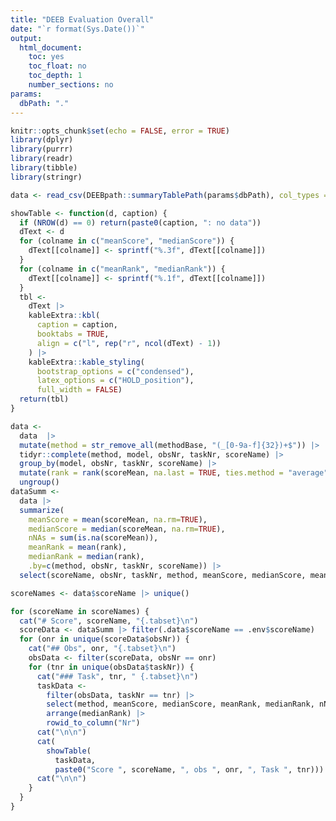 ```yaml
---
title: "DEEB Evaluation Overall"
date: "`r format(Sys.Date())`"
output: 
  html_document:
    toc: yes
    toc_float: no
    toc_depth: 1
    number_sections: no
params:
  dbPath: "."
---
```


```r
knitr::opts_chunk$set(echo = FALSE, error = TRUE)
library(dplyr)
library(purrr)
library(readr)
library(tibble)
library(stringr)
```

```r
data <- read_csv(DEEBpath::summaryTablePath(params$dbPath), col_types = cols())
```

```r
showTable <- function(d, caption) {
  if (NROW(d) == 0) return(paste0(caption, ": no data"))
  dText <- d
  for (colname in c("meanScore", "medianScore")) {
    dText[[colname]] <- sprintf("%.3f", dText[[colname]])
  }
  for (colname in c("meanRank", "medianRank")) {
    dText[[colname]] <- sprintf("%.1f", dText[[colname]])
  }
  tbl <- 
    dText |> 
    kableExtra::kbl(
      caption = caption,
      booktabs = TRUE,
      align = c("l", rep("r", ncol(dText) - 1))
    ) |> 
    kableExtra::kable_styling(
      bootstrap_options = c("condensed"),
      latex_options = c("HOLD_position"),
      full_width = FALSE) 
  return(tbl)
}
```

```r
data <- 
  data  |> 
  mutate(method = str_remove_all(methodBase, "(_[0-9a-f]{32})+$")) |> 
  tidyr::complete(method, model, obsNr, taskNr, scoreName) |> 
  group_by(model, obsNr, taskNr, scoreName) |> 
  mutate(rank = rank(scoreMean, na.last = TRUE, ties.method = "average")) |> 
  ungroup()
dataSumm <- 
  data |> 
  summarize(
    meanScore = mean(scoreMean, na.rm=TRUE), 
    medianScore = median(scoreMean, na.rm=TRUE), 
    nNAs = sum(is.na(scoreMean)), 
    meanRank = mean(rank),
    medianRank = median(rank),
    .by=c(method, obsNr, taskNr, scoreName)) |> 
  select(scoreName, obsNr, taskNr, method, meanScore, medianScore, meanRank, medianRank, nNAs)

scoreNames <- data$scoreName |> unique()
```


```r
for (scoreName in scoreNames) {
  cat("# Score", scoreName, "{.tabset}\n")
  scoreData <- dataSumm |> filter(.data$scoreName == .env$scoreName)
  for (onr in unique(scoreData$obsNr)) {
    cat("## Obs", onr, "{.tabset}\n")
    obsData <- filter(scoreData, obsNr == onr)
    for (tnr in unique(obsData$taskNr)) {
      cat("### Task", tnr, " {.tabset}\n")
      taskData <- 
        filter(obsData, taskNr == tnr) |> 
        select(method, meanScore, medianScore, meanRank, medianRank, nNAs) |> 
        arrange(medianRank) |> 
        rowid_to_column("Nr")
      cat("\n\n")
      cat(
        showTable(
          taskData, 
          paste0("Score ", scoreName, ", obs ", onr, ", Task ", tnr)))
      cat("\n\n")
    }
  }
}
```


